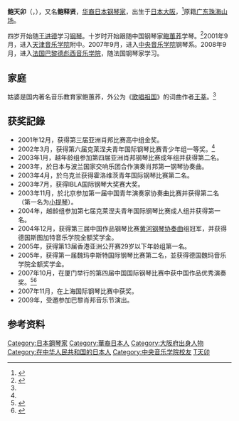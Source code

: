 {{blpsource|time=2010-07-29T20:49:22+00:00}}
'''鲍天卯'''（{{jpn|j='''野木成也'''|rm=Nariya Nogi}}，{{bd|1989年|2月21日|||catIdx=B鲍}}），又名'''鲍释贤'''，[[日本華人|华裔日本]][[钢琴家|钢琴家]]，出生于[[日本|日本]][[大阪市|大阪]]，<ref name=":0">{{Cite web|title=青年钢琴家鲍释贤：有中国背景，我才发展更好|url=https://www.chinanews.com.cn/cul/2015/02-07/7044483.shtml|access-date=2022-04-09|date=2015-02-07|publisher=中国新闻网}}</ref>原籍[[广东省|广东]][[珠海|珠海]][[山场村|山场]]。

四岁开始随[[王进德|王进德]]学习[[钢琴|钢琴]]。十岁时开始跟随中国钢琴家[[鲍蕙荞|鲍蕙荞]]学琴。<ref name=":1">{{Cite web|title=野木成也：“吹毛求疵”的天才少年|url=http://www.xmnn.cn/zt/gjgqbs/xwbd/200710/t20071016_344429.htm|author=海鹰|date=2007-10-16|publisher=厦门网|archive-url=https://web.archive.org/web/20101011112920/http://www.xmnn.cn/zt/gjgqbs/xwbd/200710/t20071016_344429.htm|archive-date=2010-10-11|dead-url=yes}}</ref>2001年9月，进入[[天津音乐学院|天津音乐学院]]附中。2007年9月，进入[[中央音乐学院|中央音乐学院]]钢琴系。2008年9月，进入[[法国|法国]][[巴黎|巴黎]][[德彪西音乐学院|德彪西音乐学院]]，随法国钢琴家{{Le|多米尼克·梅莱|Dominique Merlet}}学习。

{{cn|法国钢琴杂志《[[pianiste|pianiste]]》和日本的《肖邦》杂志，赞其为“未来十年欧洲乐坛最具潜力的钢琴家”。}}

== 家庭 ==
姑婆是国内著名音乐教育家鲍蕙荞，外公为《[[歌唱祖国|歌唱祖国]]》的词曲作者[[王莘|王莘]]。<ref name=":0" />

== 获奖記錄 ==
{{Refimprove section|time=2022-04-09T09:03:24+00:00}}
*2001年12月，获得第三届亚洲肖邦比赛高中组金奖。
*2002年3月，获得第六届克莱涅夫青年国际钢琴比赛青少年组一等奖。<ref name=":1" />
*2003年1月，越年龄组参加第四届亚洲肖邦钢琴比赛成年组并获得第二名。
*2003年，於日本与波兰国家交响乐团合作演奏肖邦第一钢琴协奏曲。
*2003年4月，於乌克兰获得霍洛维茨青年国际钢琴比赛第二名。
*2003年7月，获得IBLA国际钢琴大奖赛大奖。
*2003年11月，於北京参加第一届中国青年演奏家协奏曲比赛并获得第二名（第一名为[[小提琴|小提琴]]）。
*2004年，越龄组参加第七届克莱涅夫青年国际钢琴比赛成人组并获得第一名。
*2004年12月，获得第三届中国作品钢琴比赛[[黄河钢琴协奏曲|黄河钢琴协奏曲]]组冠军，并获得德国斯图加特音乐学院全额奖学金。
*2005年，获得第13届香港亚洲公开赛29岁以下年龄组第一名。
*2005年，获得第一届魏玛李斯特国际钢琴比赛第二名，並获得德国魏玛音乐学院全额奖学金。
*2007年10月，在厦门举行的第四届中国国际钢琴比赛中获中国作品优秀演奏奖。<ref>{{Cite web|title=我院钢琴系青年教师佟博、一年级同学野木成也在第四届国际钢琴比赛中获奖|url=https://www.ccom.edu.cn/jxyx/gqx/hjcg/201510/t20151015_32291.html|access-date=2022-04-09|date=2007-10-29|publisher=中央音乐学院}}</ref><ref>{{Cite web|title=厦门国际钢琴赛闭幕上海选手夺冠|url=http://news.sina.com.cn/c/2007-10-26/101512791052s.shtml|access-date=2022-04-09|author=江荣义|date=2007-10-26|publisher=海峡都市报}}</ref>
*2007年11月，在上海国际钢琴比赛中获奖。
*2009年，受邀参加巴黎肖邦音乐节演出。<br />

== 参考资料 ==
{{Reflist}}

{{DEFAULTSORT:鮑}}
[[Category:日本鋼琴家|Category:日本鋼琴家]]
[[Category:華裔日本人|Category:華裔日本人]]
[[Category:大阪府出身人物|Category:大阪府出身人物]]
[[Category:在中华人民共和国的日本人|Category:在中华人民共和国的日本人]]
[[Category:中央音乐学院校友|Category:中央音乐学院校友]]
[[Category:鮑姓|T天卯]]